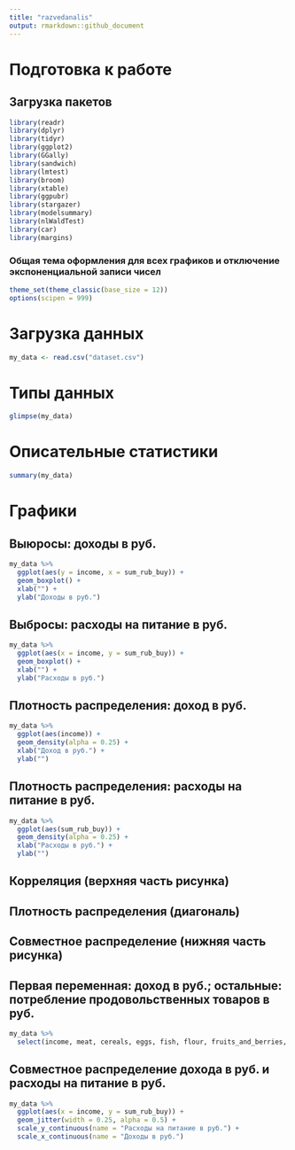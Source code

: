 ---
title: "razvedanalis"
output: rmarkdown::github_document
---
# Подготовка к работе

## Загрузка пакетов

```{r setup, include=FALSE}
library(readr)
library(dplyr)
library(tidyr)
library(ggplot2)
library(GGally)
library(sandwich)
library(lmtest)
library(broom)
library(xtable)
library(ggpubr)
library(stargazer)
library(modelsummary)
library(nlWaldTest)
library(car)
library(margins)

```


### Общая тема оформления для всех графиков и отключение экспоненциальной записи чисел

```{r cars}
theme_set(theme_classic(base_size = 12))
options(scipen = 999) 
```


# Загрузка данных 

```{r pressure, echo=FALSE}
my_data <- read.csv("dataset.csv")
```


# Типы данных

```{r pressure, echo=FALSE}
glimpse(my_data)
```


# Описательные статистики 

```{r pressure, echo=FALSE}
summary(my_data)
```


# Графики

## Выюросы: доходы в руб.

```{r pressure, echo=FALSE}
my_data %>% 
  ggplot(aes(y = income, x = sum_rub_buy)) + 
  geom_boxplot() +
  xlab("") + 
  ylab("Доходы в руб.")
```


## Выбросы: расходы на питание в руб.

```{r pressure, echo=FALSE}
my_data %>% 
  ggplot(aes(x = income, y = sum_rub_buy)) + 
  geom_boxplot() +
  xlab("") + 
  ylab("Расходы в руб.")
```


## Плотность распределения: доход в руб.

```{r pressure, echo=FALSE}
my_data %>% 
  ggplot(aes(income)) + 
  geom_density(alpha = 0.25) +
  xlab("Доход в руб.") +
  ylab("")
```


## Плотность распределения: расходы на питание в руб.

```{r pressure, echo=FALSE}
my_data %>% 
  ggplot(aes(sum_rub_buy)) + 
  geom_density(alpha = 0.25) +
  xlab("Расходы в руб.") +
  ylab("")
```


## Корреляция (верхняя часть рисунка)
## Плотность распределения (диагональ)
## Совместное распределение (нижняя часть рисунка)
## Первая переменная: доход в руб.; остальные: потребление продовольственных товаров в руб.

```{r pressure, echo=FALSE}
my_data %>% 
  select(income, meat, cereals, eggs, fish, flour, fruits_and_berries, milk, alcodrinks, softdrinks, sweets, vegetables) %>% ggpairs() 
```


## Совместное распределение дохода в руб. и расходы на питание в руб.

```{r pressure, echo=FALSE}
my_data %>% 
  ggplot(aes(x = income, y = sum_rub_buy)) +
  geom_jitter(width = 0.25, alpha = 0.5) +  
  scale_y_continuous(name = "Расходы на питание в руб.") +
  scale_x_continuous(name = "Доходы в руб.")

```


